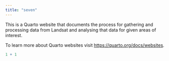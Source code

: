 ```yaml
---
title: "seven"
---
```


This is a Quarto website that documents the process for gathering and processing data from Landsat and analysing that data for given areas of interest.

To learn more about Quarto websites visit <https://quarto.org/docs/websites>.

```r
1 + 1
```
